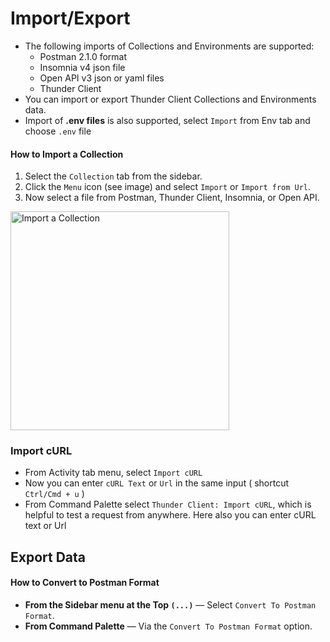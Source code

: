 # Import/Export

- The following imports of Collections and Environments are supported:
  - Postman 2.1.0 format
  - Insomnia v4 json file
  - Open API v3 json or yaml files
  - Thunder Client
- You can import or export Thunder Client Collections and Environments data.
- Import of **.env files** is also supported, select `Import` from Env tab and choose `.env` file

#### How to Import a Collection

1. Select the `Collection` tab from the sidebar.
2. Click the `Menu` icon (see image) and select `Import` or `Import from Url`.
3. Now select a file from Postman, Thunder Client, Insomnia, or Open API.
   

<img width="350" alt="Import a Collection" src="https://user-images.githubusercontent.com/8637550/208125123-08ead7f4-e7bd-4fc4-9323-9f1ee2023d5a.png" />

### Import cURL

- From Activity tab menu, select `Import cURL`
- Now you can enter `cURL Text` or `Url` in the same input ( shortcut `Ctrl/Cmd + u` )
- From Command Palette select `Thunder Client: Import cURL`, which is helpful to test a  request from anywhere. Here also you can enter cURL text or Url

## Export Data

#### How to Convert to Postman Format

- **From the Sidebar menu at the Top `(...)`** — Select `Convert To Postman Format`.
- **From Command Palette** — Via the `Convert To Postman Format` option.
